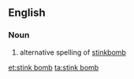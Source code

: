 ==English==

===Noun===
{{en-noun|head=[[stink]] [[bomb]]}}

# alternative spelling of [[stinkbomb]]

[[et:stink bomb]]
[[ta:stink bomb]]